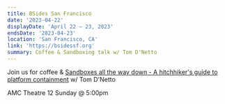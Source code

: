 ```yaml
---
title: BSides San Francisco
date: '2023-04-22'
displayDate: 'April 22 – 23, 2023'
endsDate: '2023-04-23'
location: 'San Francisco, CA'
link: 'https://bsidessf.org'
summary: Coffee & Sandboxing talk w/ Tom D'Netto
---
```


Join us for coffee & <a href="https://bsidessf2023.sched.com/event/1JWgY/sandboxes-all-the-way-down-a-hitchhikers-guide-to-platform-containment?iframe=no&w=100%&sidebar=yes&bg=no">Sandboxes all the way down - A hitchhiker's guide to platform containment</a> w/ Tom D'Netto

AMC Theatre 12 Sunday @ 5:00pm
